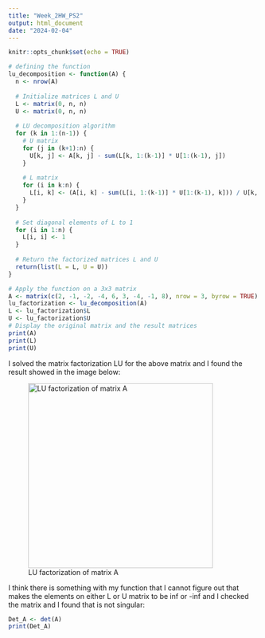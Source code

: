 ```yaml
---
title: "Week_2HW_PS2"
output: html_document
date: "2024-02-04"
---
```


```r
knitr::opts_chunk$set(echo = TRUE)
```

```r
# defining the function
lu_decomposition <- function(A) {
  n <- nrow(A)
  
  # Initialize matrices L and U
  L <- matrix(0, n, n)
  U <- matrix(0, n, n)
  
  # LU decomposition algorithm
  for (k in 1:(n-1)) {
    # U matrix
    for (j in (k+1):n) {
      U[k, j] <- A[k, j] - sum(L[k, 1:(k-1)] * U[1:(k-1), j])
    }
    
    # L matrix
    for (i in k:n) {
      L[i, k] <- (A[i, k] - sum(L[i, 1:(k-1)] * U[1:(k-1), k])) / U[k, k]
    }
  }
  
  # Set diagonal elements of L to 1
  for (i in 1:n) {
    L[i, i] <- 1
  }
  
  # Return the factorized matrices L and U
  return(list(L = L, U = U))
}

# Apply the function on a 3x3 matrix
A <- matrix(c(2, -1, -2, -4, 6, 3, -4, -1, 8), nrow = 3, byrow = TRUE)
lu_factorization <- lu_decomposition(A)
L <- lu_factorization$L
U <- lu_factorization$U
# Display the original matrix and the result matrices
print(A)
print(L)
print(U)


```

I solved the matrix factorization LU for the above matrix and I found the result showed in the image below:

![LU factorization of matrix A](IMG_0360.jpg){width="371"}

I think there is something with my function that I cannot figure out that makes the elements on either L or U matrix to be inf or -inf and I checked the matrix and I found that is not singular:

```r
Det_A <- det(A)
print(Det_A)
```

